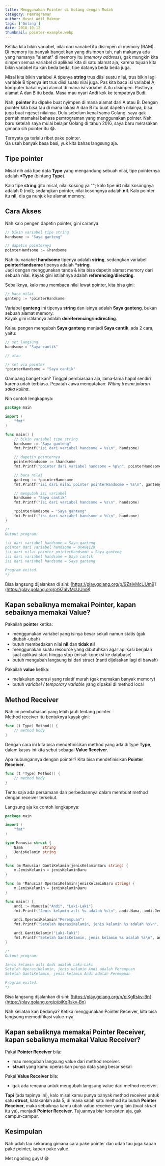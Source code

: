 ```yaml
---
title: Menggunakan Pointer di Golang dengan Mudah
category: Pemrograman
author: Husni Adil Makmur
tags: ['Golang']
date: 2018-10-12
thumbnail: pointer-example.webp
---
```


Ketika kita bikin variabel, nilai dari variabel itu disimpen di memory (RAM). Di memory itu banyak banget kan yang disimpen tuh, nah makanya ada yang namanya "alamat" di memory itu (_memory address_), gak mungkin kita simpen semua variabel di aplikasi kita di satu alamat aja, karena tujuan kita bikin variabel itu kan beda beda, tipe datanya beda beda juga.

Misal kita bikin variabel A tipenya **string** trus diisi suatu nilai, trus bikin lagi variable B tipenya **int** trus diisi suatu nilai juga. Pas kita baca isi variabel A, komputer bakal nyari alamat di mana isi variabel A itu disimpen. Pastinya alamat A dan B itu beda. Masa mau nyari Andi kok ke tempatnya Budi.

Nah, **pointer** itu dipake buat nyimpen di mana alamat dari A atau B. Dengan pointer kita bisa tau di mana lokasi A dan B itu buat dapetin nilainya, bisa juga buat ngeset nilainya. Dulu sebelum kenal sama Golang, saya gak pernah mamakai bahasa pemrograman yang menggunakan pointer. Nah baru setelah saya mulai belajar Golang di tahun 2016, saya baru merasakan gimana sih pointer itu 😂.

Ternyata ga terlalu ribet pake pointer.  
Ga usah banyak basa basi, yuk kita bahas langsung aja.

## Tipe pointer

Misal nih ada tipe data **Type** yang mengandung sebuah nilai, tipe pointernya adalah **\*Type** (bintang **Type**).

Kalo tipe **string** gitu misal, nilai kosong ya ""; kalo tipe **int** nilai kosongnya adalah 0 (nol); sedangkan pointer, nilai kosongnya adalah **nil**. Kalo pointer itu **nil**, dia ga nunjuk ke alamat memory.

## Cara Akses

Nah kalo pengen dapetin pointer, gini caranya:

```go
// bikin variabel tipe string
handsome := "Saya ganteng"

// dapetin pointernya
pointerHandsome := &handsome
```

Nah itu variabel **handsome** tipenya adalah **string**, sedangkan variabel **pointerHandsome** tipenya adalah **\*string**.  
Jadi dengan menggunakan tanda & kita bisa dapetin alamat memory dari sebuah nilai. Kayak gini istilahnya adalah **referencing**/**directing**.

Sebaliknya, kalo mau membaca nilai lewat pointer, kita bisa gini:

```go
// baca nilai
ganteng := *pointerHandsome
```

Variabel **ganteng** ini tipenya **string** dan isinya adalah **Saya ganteng**, bukan sebuah alamat memory.  
Kayak gini istilahnya adalah **dereferencing**/**indirecting**.

Kalau pengen mengubah **Saya ganteng** menjadi **Saya cantik**, ada 2 cara, yaitu:

```go
// set langsung
handsome = "Saya cantik"

// atau

// set via pointer
*pointerHandsome = "Saya cantik"
```

Gampang banget kan? Tinggal pembiasaan aja, lama-lama hapal sendiri karena udah terbiasa. Pepatah Jawa mengatakan: _Witing tresna jalaran saka kulina_.

Nih contoh lengkapnya:

```go
package main

import (
	"fmt"
)

func main() {
	// bikin variabel tipe string
	handsome := "Saya ganteng"
	fmt.Printf("isi dari variabel handsome = %s\n", handsome)

	// dapetin pointernya
	pointerHandsome := &handsome
	fmt.Printf("pointer dari variabel handsome = %p\n", pointerHandsome)

	// baca nilai
	ganteng := *pointerHandsome
	fmt.Printf("isi dari nilai pointer pointerHandsome = %s\n", ganteng)

	// mengubah isi variabel
	handsome = "Saya cantik"
	fmt.Printf("isi dari variabel handsome = %s\n", handsome)

	*pointerHandsome = "Saya ganteng"
	fmt.Printf("isi dari variabel handsome = %s\n", handsome)
}

/*
Output program:

isi dari variabel handsome = Saya ganteng
pointer dari variabel handsome = 0x40e128
isi dari nilai pointer pointerHandsome = Saya ganteng
isi dari variabel handsome = Saya cantik
isi dari variabel handsome = Saya ganteng

Program exited.
*/
```

Bisa langsung dijalankan di sini: [https://play.golang.org/p/9ZaIvMcUUm9](https://play.golang.org/p/9ZaIvMcUUm9)

## Kapan sebaiknya memakai Pointer, kapan sebaiknya memakai Value?

Pakailah **pointer** ketika:

- menggunakan variabel yang isinya besar sekali namun statis (gak diubah-ubah)
- butuh membedakan nilai **nil** dan **tidak nil**
- menggunakan suatu resource yang dibutuhkan agar aplikasi berjalan saat aplikasi start hingga stop (misal: koneksi ke database)
- butuh mengubah langsung isi dari struct (nanti dijelaskan lagi di bawah)

Pakailah **value** ketika:

- melakukan operasi yang relatif murah (gak memakan banyak memory)
- butuh _variabel / temporary variable_ yang dipakai di method local

## Method Receiver

Nah ini pembahasan yang lebih jauh tentang pointer.  
Method receiver itu bentuknya kayak gini:

```go
func (t Type) Method() {
	// method body
}
```

Dengan cara ini kita bisa mendefinisikan method yang ada di type **Type**, dalam kasus ini kita sebut sebagai **Value Receiver**.

Apa hubungannya dengan pointer? Kita bisa mendefinisikan **Pointer Receiver**.

```go
func (t *Type) Method() {
	// method body
}
```

Tentu saja ada persamaan dan perbedaannya dalam membuat method dengan receiver tersebut.

Langsung aja ke contoh lengkapnya:

```go
package main

import (
	"fmt"
)

type Manusia struct {
	Nama         string
	JenisKelamin string
}

func (m Manusia) GantiKelamin(jenisKelaminBaru string) {
	m.JenisKelamin = jenisKelaminBaru
}

func (m *Manusia) OperasiKelamin(jenisKelaminBaru string) {
	m.JenisKelamin = jenisKelaminBaru
}

func main() {
	andi := Manusia{"Andi", "Laki-Laki"}
	fmt.Printf("Jenis kelamin asli %s adalah %s\n", andi.Nama, andi.JenisKelamin)

	andi.OperasiKelamin("Perempuan")
	fmt.Printf("Setelah OperasiKelamin, jenis kelamin %s adalah %s\n", andi.Nama, andi.JenisKelamin)

	andi.GantiKelamin("Laki-laki")
	fmt.Printf("Setelah GantiKelamin, jenis kelamin %s adalah %s\n", andi.Nama, andi.JenisKelamin)
}

/*
Output program:

Jenis kelamin asli Andi adalah Laki-Laki
Setelah OperasiKelamin, jenis kelamin Andi adalah Perempuan
Setelah GantiKelamin, jenis kelamin Andi adalah Perempuan

Program exited.
*/
```

Bisa langsung dijalankan di sini: [https://play.golang.org/p/piKgRskv-Bn](https://play.golang.org/p/piKgRskv-Bn)

Nah keliatan kan bedanya? Ketika menggunakan Pointer Receiver, kita bisa langsung memodifikasi value-nya.

## Kapan sebaliknya memakai Pointer Receiver, kapan sebaiknya memakai Value Receiver?

Pakai **Pointer Receiver** bila:

- mau mengubah langsung value dari method receiver.
- **struct** yang kamu operasikan punya data yang besar sekali

Pakai **Value Receiver** bila:

- gak ada rencana untuk mengubah langsung value dari method receiver.

**Tapi** (ada tapinya ini), kalo misal kamu punya banyak method receiver untuk satu **struct**, katakanlah ada 5, di mana salah satu method itu butuh **Pointer Receiver**, maka sebaiknya kamu ubah value receiver yang lain (buat _struct_ itu ya), menjadi **Pointer Receiver**. Tujuannya biar konsisten aja, gak campur-campur.

## Kesimpulan

Nah udah tau sekarang gimana cara pake pointer dan udah tau juga kapan pake pointer, kapan pake value.

Met ngoding guys! 😁
